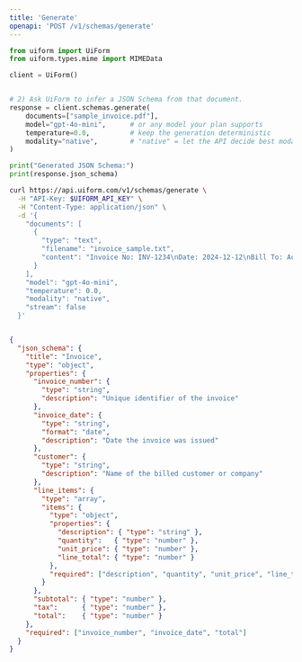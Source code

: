 ```yaml
---
title: 'Generate'
openapi: 'POST /v1/schemas/generate'
---
```





<RequestExample>

```python python
from uiform import UiForm
from uiform.types.mime import MIMEData

client = UiForm()


# 2) Ask UiForm to infer a JSON Schema from that document.
response = client.schemas.generate(
    documents=["sample_invoice.pdf"],
    model="gpt-4o-mini",      # or any model your plan supports
    temperature=0.0,          # keep the generation deterministic
    modality="native",        # "native" = let the API decide best modality
)

print("Generated JSON Schema:")
print(response.json_schema)
```


```bash curl
curl https://api.uiform.com/v1/schemas/generate \
  -H "API-Key: $UIFORM_API_KEY" \
  -H "Content-Type: application/json" \
  -d '{
    "documents": [
      {
        "type": "text",
        "filename": "invoice_sample.txt",
        "content": "Invoice No: INV-1234\nDate: 2024-12-12\nBill To: Acme Corp.\n\n1 × Quantum Stabiliser @ 800.00\nSubtotal: 800.00\nTax (5%): 40.00\nTotal: 840.00\n"
      }
    ],
    "model": "gpt-4o-mini",
    "temperature": 0.0,
    "modality": "native",
    "stream": false
  }'

```

</RequestExample>


<ResponseExample>

```json 200

{
  "json_schema": {
    "title": "Invoice",
    "type": "object",
    "properties": {
      "invoice_number": {
        "type": "string",
        "description": "Unique identifier of the invoice"
      },
      "invoice_date": {
        "type": "string",
        "format": "date",
        "description": "Date the invoice was issued"
      },
      "customer": {
        "type": "string",
        "description": "Name of the billed customer or company"
      },
      "line_items": {
        "type": "array",
        "items": {
          "type": "object",
          "properties": {
            "description": { "type": "string" },
            "quantity":   { "type": "number" },
            "unit_price": { "type": "number" },
            "line_total": { "type": "number" }
          },
          "required": ["description", "quantity", "unit_price", "line_total"]
        }
      },
      "subtotal": { "type": "number" },
      "tax":      { "type": "number" },
      "total":    { "type": "number" }
    },
    "required": ["invoice_number", "invoice_date", "total"]
  }
}
```

</ResponseExample>

